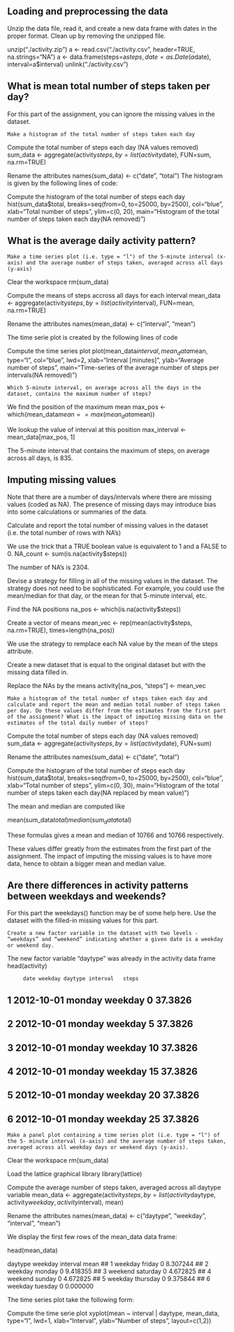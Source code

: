 


## Loading and preprocessing the data
Unzip the data file, read it, and create a new data frame with dates in the proper format. Clean up by removing the unzipped file.

unzip("./activity.zip")
a <- read.csv("./activity.csv", header=TRUE, na.strings="NA")
a <- data.frame(steps=a$steps, date=as.Date(a$date), interval=a$interval)
unlink("./activity.csv")



## What is mean total number of steps taken per day?
For this part of the assignment, you can ignore the missing values in the dataset.

    Make a histogram of the total number of steps taken each day

Compute the total number of steps each day (NA values removed)
sum_data <- aggregate(activity$steps, by=list(activity$date), FUN=sum, na.rm=TRUE)

Rename the attributes
names(sum_data) <- c("date", "total")
The histogram is given by the following lines of code:

Compute the histogram of the total number of steps each day
hist(sum_data$total, 
     breaks=seq(from=0, to=25000, by=2500),
     col="blue", 
     xlab="Total number of steps", 
     ylim=c(0, 20), 
     main="Histogram of the total number of steps taken each day\n(NA removed)")

## What is the average daily activity pattern?


    Make a time series plot (i.e. type = "l") of the 5-minute interval (x-axis) and the average number of steps taken, averaged across all days (y-axis)

Clear the workspace
rm(sum_data)

Compute the means of steps accross all days for each interval
mean_data <- aggregate(activity$steps, 
                       by=list(activity$interval), 
                       FUN=mean, 
                       na.rm=TRUE)

Rename the attributes
names(mean_data) <- c("interval", "mean")

The time serie plot is created by the following lines of code

Compute the time series plot
plot(mean_data$interval,      mean_data$mean, 
     type="l", 
     col="blue", 
     lwd=2, 
     xlab="Interval [minutes]", 
     ylab="Average number of steps", 
     main="Time-series of the average number of steps per intervals\n(NA removed)")


    Which 5-minute interval, on average across all the days in the dataset, contains the maximum number of steps?

We find the position of the maximum mean
max_pos <- which(mean_data$mean == max(mean_data$mean))

We lookup the value of interval at this position
max_interval <- mean_data[max_pos, 1]


The 5-minute interval that contains the maximum of steps, on average across all days, is 835.

## Imputing missing values

Note that there are a number of days/intervals where there are missing values (coded as NA). The presence of missing days may introduce bias into some calculations or summaries of the data.

Calculate and report the total number of missing values in the dataset (i.e. the total number of rows with NA’s)

We use the trick that a TRUE boolean value is equivalent to 1 and a FALSE to 0.
NA_count <- sum(is.na(activity$steps))

The number of NA’s is 2304.

Devise a strategy for filling in all of the missing values in the dataset. The strategy does not need to be sophisticated. For example, you could use the mean/median for that day, or the mean for that 5-minute interval, etc.

Find the NA positions
na_pos <- which(is.na(activity$steps))

Create a vector of means
mean_vec <- rep(mean(activity$steps, na.rm=TRUE), times=length(na_pos))

We use the strategy to remplace each NA value by the mean of the steps attribute.

Create a new dataset that is equal to the original dataset but with the missing data filled in.

Replace the NAs by the means
activity[na_pos, "steps"] <- mean_vec


    Make a histogram of the total number of steps taken each day and calculate and report the mean and median total number of steps taken per day. Do these values differ from the estimates from the first part of the assignment? What is the impact of imputing missing data on the estimates of the total daily number of steps?

Compute the total number of steps each day (NA values removed)
sum_data <- aggregate(activity$steps, by=list(activity$date), FUN=sum)

Rename the attributes
names(sum_data) <- c("date", "total")

Compute the histogram of the total number of steps each day
hist(sum_data$total, 
     breaks=seq(from=0, to=25000, by=2500),
     col="blue", 
     xlab="Total number of steps", 
     ylim=c(0, 30), 
     main="Histogram of the total number of steps taken each day\n(NA replaced by mean value)")

The mean and median are computed like

mean(sum_data$total)
median(sum_data$total)

These formulas gives a mean and median of 10766 and 10766 respectively.

These values differ greatly from the estimates from the first part of the assignment. The impact of imputing the missing values is to have more data, hence to obtain a bigger mean and median value.

## Are there differences in activity patterns between weekdays and weekends?
For this part the weekdays() function may be of some help here. Use the dataset with the filled-in missing values for this part.

    Create a new factor variable in the dataset with two levels - “weekdays” and “weekend” indicating whether a given date is a weekday or weekend day.

The new factor variable "daytype" was already in the activity data frame
head(activity)

         date weekday daytype interval   steps
## 1 2012-10-01  monday weekday        0 37.3826
## 2 2012-10-01  monday weekday        5 37.3826
## 3 2012-10-01  monday weekday       10 37.3826
## 4 2012-10-01  monday weekday       15 37.3826
## 5 2012-10-01  monday weekday       20 37.3826
## 6 2012-10-01  monday weekday       25 37.3826

    Make a panel plot containing a time series plot (i.e. type = "l") of the 5- minute interval (x-axis) and the average number of steps taken, averaged across all weekday days or weekend days (y-axis).

Clear the workspace
rm(sum_data)

Load the lattice graphical library
library(lattice)

Compute the average number of steps taken, averaged across all daytype variable
mean_data <- aggregate(activity$steps, 
                       by=list(activity$daytype, 
                               activity$weekday, activity$interval), mean)

Rename the attributes
names(mean_data) <- c("daytype", "weekday", "interval", "mean")

We display the first few rows of the mean_data data frame:

head(mean_data)

   daytype  weekday interval     mean
## 1 weekday   friday        0 8.307244
## 2 weekday   monday        0 9.418355
## 3 weekend saturday        0 4.672825
## 4 weekend   sunday        0 4.672825
## 5 weekday thursday        0 9.375844
## 6 weekday  tuesday        0 0.000000

The time series plot take the following form:

Compute the time serie plot
xyplot(mean ~ interval | daytype, mean_data, 
       type="l", 
       lwd=1, 
       xlab="Interval", 
       ylab="Number of steps", 
       layout=c(1,2))


